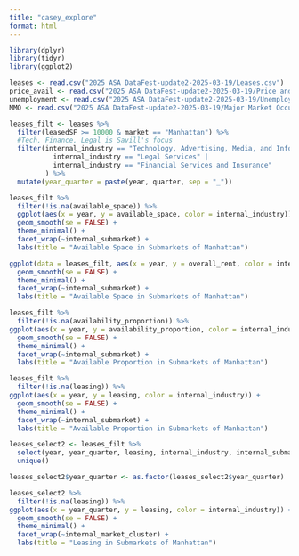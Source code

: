 ```yaml
---
title: "casey_explore"
format: html
---
```

```r
library(dplyr)
library(tidyr)
library(ggplot2)
```

```r
leases <- read.csv("2025 ASA DataFest-update2-2025-03-19/Leases.csv")
price_avail <- read.csv("2025 ASA DataFest-update2-2025-03-19/Price and Availability Data.csv")
unemployment <- read.csv("2025 ASA DataFest-update2-2025-03-19/Unemployment.csv")
MMO <- read.csv("2025 ASA DataFest-update2-2025-03-19/Major Market Occupancy Data-revised.csv")
```

```r
leases_filt <- leases %>% 
  filter(leasedSF >= 10000 & market == "Manhattan") %>% 
  #Tech, Finance, Legal is Savill's focus
  filter(internal_industry == "Technology, Advertising, Media, and Information" | 
           internal_industry == "Legal Services" | 
           internal_industry == "Financial Services and Insurance"
         ) %>% 
  mutate(year_quarter = paste(year, quarter, sep = "_")) 

```

```r
leases_filt %>% 
  filter(!is.na(available_space)) %>% 
  ggplot(aes(x = year, y = available_space, color = internal_industry)) + 
  geom_smooth(se = FALSE) + 
  theme_minimal() + 
  facet_wrap(~internal_submarket) + 
  labs(title = "Available Space in Submarkets of Manhattan")
```

```r
ggplot(data = leases_filt, aes(x = year, y = overall_rent, color = internal_industry)) + 
  geom_smooth(se = FALSE) + 
  theme_minimal() + 
  facet_wrap(~internal_submarket) + 
  labs(title = "Available Space in Submarkets of Manhattan")
```

```r
leases_filt %>% 
  filter(!is.na(availability_proportion)) %>% 
ggplot(aes(x = year, y = availability_proportion, color = internal_industry)) + 
  geom_smooth(se = FALSE) + 
  theme_minimal() + 
  facet_wrap(~internal_submarket) + 
  labs(title = "Available Proportion in Submarkets of Manhattan")
```

```r
leases_filt %>% 
  filter(!is.na(leasing)) %>% 
ggplot(aes(x = year, y = leasing, color = internal_industry)) + 
  geom_smooth(se = FALSE) + 
  theme_minimal() + 
  facet_wrap(~internal_submarket) + 
  labs(title = "Available Proportion in Submarkets of Manhattan")
```

```r
leases_select2 <- leases_filt %>% 
  select(year, year_quarter, leasing, internal_industry, internal_submarket, internal_market_cluster) %>% 
  unique()
```

```r
leases_select2$year_quarter <- as.factor(leases_select2$year_quarter)
```

```r
leases_select2 %>% 
  filter(!is.na(leasing)) %>% 
ggplot(aes(x = year_quarter, y = leasing, color = internal_industry)) + 
  geom_smooth(se = FALSE) + 
  theme_minimal() + 
  facet_wrap(~internal_market_cluster) + 
  labs(title = "Leasing in Submarkets of Manhattan")
```


